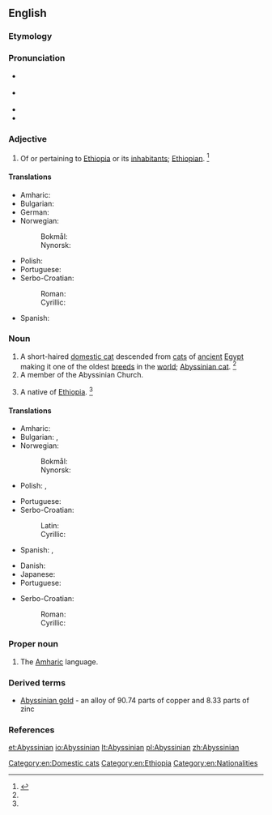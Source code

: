 ==English==

===Etymology===
{{suffix|Abyssinia|an}}

===Pronunciation===
* {{a|RP}} {{IPA|/ˌæb.ɪˈsɪn.ɪ.ən/}}
* {{a|US}} {{IPA|/ˌæb.ɪˈsɪn.i.ən/|/ˌæb.əˈsɪn.i.ən/|/ˌæb.əˈsɪn.jən/}}
* {{rhymes|ɪnjən}}
* {{rhymes|ɪniən}}

===Adjective===
{{en-adj|-}}

# {{context|dated|usually|capitalized|lang=en}} Of or pertaining to [[Ethiopia]] or its [[inhabitant]]s; [[Ethiopian]]. {{defdate|First attested in the late 18<sup>th</sup> century.}}<ref name=SOED>{{reference-book | last =| first = | authorlink =  | coauthors =  | editor =Brown, Lesley  | others =  | title = The Shorter Oxford English Dictionary | origdate =  | origyear = 1933| origmonth =  | url =  | format =  | accessdate =  | accessyear =  | accessmonth =  | edition = 5th | date =  | year =2003| month =  | publisher =Oxford University Press  | location =Oxford, UK | language =  | id =  | doi = | isbn =978-0-19-860575-7 | lccn = | ol = | pages =11| chapter =  | chapterurl =  | quote =}}</ref>

====Translations====
{{trans-top|of or pertaining to Abyssinia}}
* Amharic: {{t|am|ሐበሻ|tr=häbäsha|sc=Ethi}}
* Bulgarian: {{t|bg|абисински|m|tr=abisínski}}
* German: {{t+|de|abessinisch}}
* Norwegian:
*: Bokmål: {{t|no|abessinsk}}
*: Nynorsk: {{t|nn|abessinsk}}
{{trans-mid}}
* Polish: {{t+|pl|abisyński|m}}
* Portuguese: {{t+|pt|abissínio|m}}
* Serbo-Croatian:
*: Roman: {{t|sh|abisinski|m}}
*: Cyrillic: {{t|sh|абисински|m|sc=Cyrl}}
* Spanish: {{t+|es|abisinio}}
{{trans-bottom}}

===Noun===
{{en-noun}}
{{wikipedia|Abyssinian (cat)}}

# A short-haired [[domestic cat]] descended from [[cat]]s of [[ancient]] [[Egypt]] making it one of the oldest [[breed]]s in the [[world]]; [[Abyssinian cat]]. {{defdate|First attested in the late 19<sup>th</sup> century.}}<ref name=SOED/>
# A member of the Abyssinian Church.
# {{context|dated|lang=en}} A native of [[Ethiopia]]. {{defdate|First attested in the mid 18<sup>th</sup> century.}}<ref name=SOED/>

====Translations====
{{trans-top|a native of Abyssinia}}
* Amharic: {{t|am|ሐበሻ|tr=häbäsha|sc=Ethi}}
* Bulgarian: {{t|bg|абисинец|m|tr=abisínec}}, {{t+|bg|абисинка|f|tr=abisínka}}
* Norwegian:
*: Bokmål: {{t+|no|abessinier}}
*: Nynorsk: {{t|nn|abessiniar}}
* Polish: {{t+|pl|Abisyńczyk|m}}, {{t+|pl|Abisynka|f}}
{{trans-mid}}
* Portuguese: {{t+|pt|abissínio|m}}
* Serbo-Croatian:
*: Latin: {{t|sh|abisinac|m}}
*: Cyrillic: {{t|sh|абисинац|m|sc=Cyrl}}
* Spanish: {{t+|es|abisinio|m}}, {{t|es|abisinia|f}}
{{trans-bottom}}

{{trans-top|cat}}
* Danish: {{t+|da|abyssinier}}
* Japanese: {{t|ja|アビシニアン|tr=abishinian|sc=Jpan}}
* Portuguese: {{t+|pt|abissínio|m}}
{{trans-mid}}
* Serbo-Croatian:
*: Roman: {{t|sh|abisinka|f}}
*: Cyrillic: {{t|sh|абисинка|f|sc=Cyrl}}
{{trans-bottom}}

===Proper noun===
{{en-proper noun}}

# The [[Amharic]] language.

===Derived terms===
* [[Abyssinian gold]] - an alloy of 90.74 parts of copper and 8.33 parts of zinc

===References===
<references/>

[[Category:en:Domestic cats]]
[[Category:en:Ethiopia]]
[[Category:en:Nationalities]]

[[et:Abyssinian]]
[[io:Abyssinian]]
[[lt:Abyssinian]]
[[pl:Abyssinian]]
[[zh:Abyssinian]]